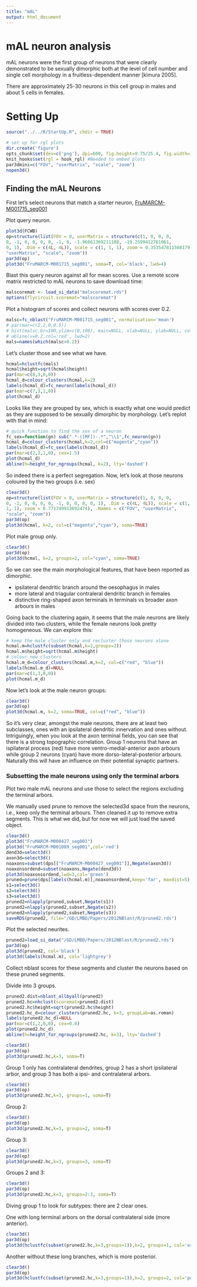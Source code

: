 ```yaml
---
title: "mAL"
output: html_document
---
```


mAL neuron analysis
================================
mAL neurons were the first group of neurons that were clearly demonstrated to be sexually dimorphic both at the level of cell number and single cell morphology in a fruitless-dependent manner [kimura 2005].

There are approximately 25-30 neurons in this cell group in males and about 5 cells in females.

# Setting Up
```r
source("../../R/StartUp.R", chdir = TRUE)

# set up for rgl plots
dir.create('figure')
opts_chunk$set(dev=c('png'), dpi=600, fig.height=9.75/25.4, fig.width=15.15/25.4, fig.path="figure/")
knit_hooks$set(rgl = hook_rgl) #Needed to embed plots
par3dmini=c("FOV", "userMatrix", "scale", "zoom")
nopen3d()
```

Finding the mAL Neurons
-----------------------------

First let's select neurons that match a starter neuron, 
[FruMARCM-M001715_seg001](http://flycircuit.tw/modules.php?name=clearpage&op=detail_table&idid=553)

Plot query neuron.
```r
plot3d(FCWB)
op=structure(list(FOV = 0, userMatrix = structure(c(1, 0, 0, 0, 
0, -1, 0, 0, 0, 0, -1, 0, -1.96661369211108, -19.2599412761061, 
0, 1), .Dim = c(4L, 4L)), scale = c(1, 1, 1), zoom = 0.353547811508179), .Names = c("FOV", 
"userMatrix", "scale", "zoom"))
par3d(op)
plot3d("FruMARCM-M001715_seg001", soma=T, col='black', lwd=4)
```

Blast this query neuron against all for mean scores.
Use a remote score matrix restricted to mAL neurons to save download time:
```r
malscoremat <- load_si_data("malscoremat.rds")
options(flycircuit.scoremat="malscoremat")
```

Plot a histogram of scores and collect neurons with scores over 0.2.
```r
malsc=fc_nblast("FruMARCM-M001715_seg001", normalisation='mean')
# par(mar=c(2,2,0,0.5))
# hist(malsc,br=100,ylim=c(0,100), main=NULL, xlab=NULL, ylab=NULL, col='black')
# abline(v=0.2,col='red', lwd=2)
mals=names(which(malsc>0.2))
```

Let's cluster those and see what we have.
```r
hcmal=hclustfc(mals)
hcmal$height=sqrt(hcmal$height)
par(mar=c(8,3,0,0))
hcmal_d=colour_clusters(hcmal,k=2)
labels(hcmal_d)=fc_neuron(labels(hcmal_d))
par(mar=c(7,3,1,0))
plot(hcmal_d)
```

Looks like they are grouped by sex, which is exactly what one would predict as they are supposed to be sexually dimorphic by morphology. Let's replot with that in mind:

```r
# quick function to find the sex of a neuron
fc_sex=function(gn) sub(".*-([MF])-.*","\\1",fc_neuron(gn))
hcmal_d=colour_clusters(hcmal,k=2,col=c("magenta","cyan"))
labels(hcmal_d)=fc_sex(labels(hcmal_d))
par(mar=c(2,3,1,0), cex=1.5)
plot(hcmal_d)
abline(h=height_for_ngroups(hcmal, k=2), lty='dashed')
```

So indeed there is a perfect segregation. Now, let's look at those neurons coloured by the two groups (i.e. sex)

```r
clear3d()
op=structure(list(FOV = 0, userMatrix = structure(c(1, 0, 0, 0, 
0, -1, 0, 0, 0, 0, -1, 0, 0, 0, 0, 1), .Dim = c(4L, 4L)), scale = c(1, 
1, 1), zoom = 0.771749913692474), .Names = c("FOV", "userMatrix", 
"scale", "zoom"))
par3d(op)
plot3d(hcmal, k=2, col=c("magenta","cyan"), soma=TRUE)
```

Plot male group only.
```r
clear3d()
par3d(op)
plot3d(hcmal, k=2, groups=2, col="cyan", soma=TRUE)
```

So we can see the main morphological features, that have been reported as dimorphic.

* ipsilateral dendritic branch around the oesophagus in males
* more lateral and triagular contraleral dendritic branch in females
* distinctive ring-shaped axon terminals in terminals vs broader axon arbours in males

Going back to the clustering again, it seems that the male neurons are likely divided into two clusters,
while the female neurons look pretty homogeneous.  We can explore this:
```r
# keep the male cluster only and recluster those neurons alone
hcmal.m=hclustfc(subset(hcmal,k=2,groups=2))
hcmal.m$height=sqrt(hcmal.m$height)
# colour new clusters
hcmal.m_d=colour_clusters(hcmal.m,k=2, col=c("red", "blue"))
labels(hcmal.m_d)=NULL
par(mar=c(1,3,0,0))
plot(hcmal.m_d)
```

Now let's look at the male neuron groups:
```r
clear3d()
par3d(op)
plot3d(hcmal.m, k=2, soma=TRUE, col=c("red", "blue"))
```

So it's very clear, amongst the male neurons, there are at least two subclasses, ones with an ipsilateral dendritic innervation and ones without. Intriguingly, when you look at the axon terminal fields, you can see that there is a 
strong topographic correlation. Group 1 neurons that have an ispilateral process (red) have more ventro-medial-anterior axon arbours while group 2 neurons (cyan) have more dorso-lateral-posterior arbours. Naturally this will have an influence on their potential synaptic partners.

### Subsetting the male neurons using only the terminal arbors

Plot two male mAL neurons and use those to select the regions excluding the terminal arbors.

We manually used prune to remove the selected3d space from the neurons, i.e., keep only the terminal arbours. 
Then cleaned it up to remove extra segments. This is what we did, but for now we
will just load the saved object.

```r
clear3d()
plot3d("FruMARCM-M000427_seg001")
plot3d("FruMARCM-M001089_seg001",col='red')
dend3d=select3d() 
axon3d=select3d()
noaxons=subset(dps[["FruMARCM-M000427_seg001"]],Negate(axon3d))
noaxonsordend=subset(noaxons,Negate(dend3d))
plot3d(noaxonsordend,lwd=3,col='green')
pruned=prune(dps[labels(hcmal.m)],noaxonsordend,keep='far', maxdist=5)
s1=select3d()
s2=select3d()
s3=select3d()
pruned2=nlapply(pruned,subset,Negate(s1))
pruned2=nlapply(pruned2,subset,Negate(s2))
pruned2=nlapply(pruned2,subset,Negate(s3))
saveRDS(pruned2, file="/GD/LMBD/Papers/2012NBlast/R/pruned2.rds")
```

Plot the selected neurites.
```r
pruned2=load_si_data("/GD/LMBD/Papers/2012NBlast/R/pruned2.rds")
par3d(op)
plot3d(pruned2, col='black')
plot3d(labels(hcmal.m), col='lightgrey')
```

Collect nblast scores for these segments and cluster the neurons based on these pruned segments.

Divide into 3 groups.
```r
pruned2.dist=nblast_allbyall(pruned2)
pruned2.hc=nhclust(scoremat=pruned2.dist)
pruned2.hc$height=sqrt(pruned2.hc$height)
pruned2.hc_d=colour_clusters(pruned2.hc, k=3, groupLab=as.roman)
labels(pruned2.hc_d)=NULL
par(mar=c(1,2,0,0), cex=0.8)
plot(pruned2.hc_d)
abline(h=height_for_ngroups(pruned2.hc, k=3), lty='dashed')
```

```r
clear3d()
par3d(op)
plot3d(pruned2.hc,k=3, soma=T)
```

Group 1 only has contralateral dendrites, group 2 has a short ipsilateral arbor, and group 3 has both a ipsi- and contralateral arbors.
```r
clear3d()
par3d(op)
plot3d(pruned2.hc,k=3, groups=1, soma=T)
```

Group 2:
```r
clear3d()
par3d(op)
plot3d(pruned2.hc,k=3, groups=2, soma=T)
```

Group 3:
```r
clear3d()
par3d(op)
plot3d(pruned2.hc,k=3, groups=3, soma=T)
```

Groups 2 and 3:
```r
clear3d()
par3d(op)
plot3d(pruned2.hc,k=3, groups=2:3, soma=T)
```

Diving group 1 to look for subtypes: there are 2 clear ones. 

One with long terminal arbors on the dorsal contralateral side (more anterior).

```r
clear3d()
par3d(op)
plot3d(hclustfc(subset(pruned2.hc,k=3,groups=1)),k=2, groups=1, col='orange', soma=T)
```

Another without these long branches, which is more posterior.
```r
clear3d()
par3d(op)
plot3d(hclustfc(subset(pruned2.hc,k=3,groups=1)),k=2, groups=2, col='purple', soma=T)
```
